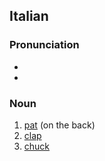 ==Italian==

===Pronunciation===
* {{it-IPA|pàcca}}
* {{rhymes|it|akka}}

===Noun===
{{it-noun|f}}

# [[pat]] (on the back)
# [[clap]]
# [[chuck]]